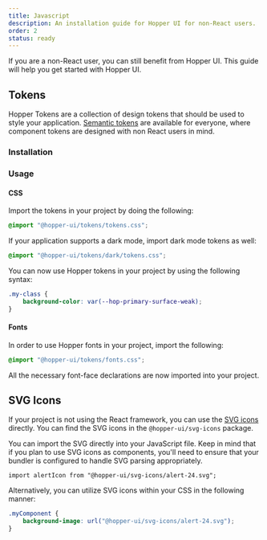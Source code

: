 ```yaml
---
title: Javascript
description: An installation guide for Hopper UI for non-React users.
order: 2
status: ready
---
```


If you are a non-React user, you can still benefit from Hopper UI. This guide will help you get started with Hopper UI.

## Tokens

Hopper Tokens are a collection of design tokens that should be used to style your application. [Semantic tokens](/tokens/semantic/color) are available for everyone, where component tokens are designed with non React users in mind.

### Installation

<PackageInstallation library="tokens" mod="prod" />

### Usage

#### CSS

Import the tokens in your project by doing the following:

```css
@import "@hopper-ui/tokens/tokens.css";
```

If your application supports a dark mode, import dark mode tokens as well:

```css
@import "@hopper-ui/tokens/dark/tokens.css";
```

You can now use Hopper tokens in your project by using the following syntax:

```css
.my-class {
    background-color: var(--hop-primary-surface-weak);
}
```

#### Fonts

In order to use Hopper fonts in your project, import the following:

```css
@import "@hopper-ui/tokens/fonts.css";
```

All the necessary font-face declarations are now imported into your project.

## SVG Icons

If your project is not using the React framework, you can use the [SVG icons](/icons/svg/icon-library) directly. You can find the SVG icons in the `@hopper-ui/svg-icons` package.

<PackageInstallation library="svg-icons" mod="prod" />

You can import the SVG directly into your JavaScript file. Keep in mind that if you plan to use SVG icons as components, you'll need to ensure that your bundler is configured to handle SVG parsing appropriately.

```tsx
import alertIcon from "@hopper-ui/svg-icons/alert-24.svg";
```

Alternatively, you can utilize SVG icons within your CSS in the following manner:

```css
.myComponent {
    background-image: url("@hopper-ui/svg-icons/alert-24.svg");
}
```
